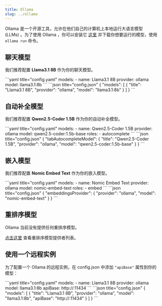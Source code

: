 ```yaml
---
title: Ollama
slug: ../ollama
---
```



Ollama 是一个开源工具，允许在他们自己的计算机上本地运行大语言模型 (LLMs) 。为了使用 Ollama ，你可以安装它 [这里](https://ollama.ai/download) 并下载你想要运行的模型，使用 `ollama run` 命令。

## 聊天模型

我们推荐配置 **Llama3.1 8B** 作为你的聊天模型。

<Tabs groupId="config-example">
    <TabItem value="yaml" label="YAML">
    ```yaml title="config.yaml"
    models:
      - name: Llama3.1 8B
        provider: ollama
        model: llama3.1:8b
    ```
    </TabItem>
    <TabItem value="json" label="JSON">
    ```json title="config.json"
    {
      "models": [
        {
          "title": "Llama3.1 8B",
          "provider": "ollama",
          "model": "llama3.1:8b"
        }
      ]
    }
    ```
    </TabItem>
</Tabs>

## 自动补全模型

我们推荐配置 **Qwen2.5-Coder 1.5B** 作为你的自动补全模型。

<Tabs groupId="config-example">
    <TabItem value="yaml" label="YAML">
    ```yaml title="config.yaml"
    models:
      - name: Qwen2.5-Coder 1.5B
        provider: ollama
        model: qwen2.5-coder:1.5b-base
        roles:
          - autocomplete
    ```
    </TabItem>
    <TabItem value="json" label="JSON">
    ```json title="config.json"
    {
      "tabAutocompleteModel": {
        "title": "Qwen2.5-Coder 1.5B",
        "provider": "ollama",
        "model": "qwen2.5-coder:1.5b-base"
      }
    }
    ```
    </TabItem>
</Tabs>

## 嵌入模型

我们推荐配置 **Nomic Embed Text** 作为你的嵌入模型。

<Tabs groupId="config-example">
    <TabItem value="yaml" label="YAML">
    ```yaml title="config.yaml"
    models:
      - name: Nomic Embed Text
        provider: ollama
        model: nomic-embed-text
        roles:
          - embed
    ```
    </TabItem>
    <TabItem value="json" label="JSON">
    ```json title="config.json"
    {
      "embeddingsProvider": {
        "provider": "ollama",
        "model": "nomic-embed-text"
      }
    }
    ```
    </TabItem>
</Tabs>

## 重排序模型

Ollama 当前没有提供任何重排序模型。

[点击这里](../../model-roles/reranking.mdx) 查看重排序模型提供者列表。

## 使用一个远程实例

为了配置一个 Ollama 的远程实例，在 config.json 中添加 `"apiBase"` 属性到你的模型：

<Tabs groupId="config-example">
    <TabItem value="yaml" label="YAML">
    ```yaml title="config.yaml"
    models:
      - name: Llama3.1 8B
        provider: ollama
        model: llama3.1:8b
        apiBase: http://<my endpoint>:11434
    ```
    </TabItem>
    <TabItem value="json" label="JSON">
    ```json title="config.json"
    {
      "models": [
        {
          "title": "Llama3.1 8B",
          "provider": "ollama",
          "model": "llama3.1:8b",
          "apiBase": "http://<my endpoint>:11434"
        }
      ]
    }
    ```
    </TabItem>
</Tabs>
